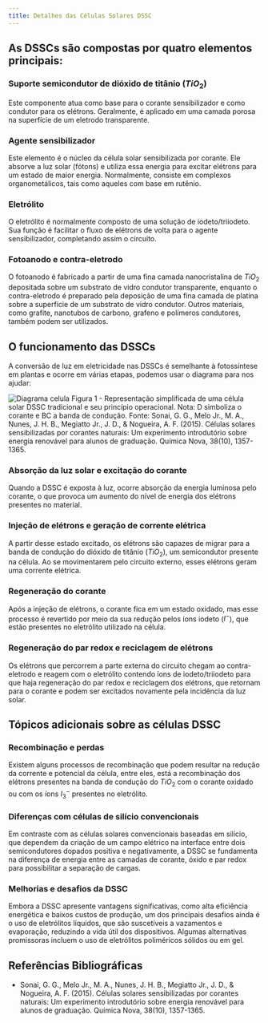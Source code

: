 ```yaml
---
title: Detalhes das Células Solares DSSC
---
```


## As DSSCs são compostas por quatro elementos principais:

### Suporte semicondutor de dióxido de titânio ($TiO_2$)

Este componente atua como base para o corante sensibilizador e como condutor para os elétrons. Geralmente, é aplicado em
uma camada porosa na superfície de um eletrodo transparente.

### Agente sensibilizador

Este elemento é o núcleo da célula solar sensibilizada por corante. Ele absorve a luz solar (fótons) e utiliza essa
energia para excitar elétrons para um estado de maior energia. Normalmente, consiste em complexos organometálicos, tais
como aqueles com base em rutênio.

### Eletrólito

O eletrólito é normalmente composto de uma solução de iodeto/triiodeto. Sua função é facilitar o fluxo de elétrons de
volta para o agente sensibilizador, completando assim o circuito.

### Fotoanodo e contra-eletrodo

O fotoanodo é fabricado a partir de uma fina camada nanocristalina de $TiO_2$ depositada sobre um substrato de vidro
condutor transparente, enquanto o contra-eletrodo é preparado pela deposição de uma fina camada de platina sobre a
superfície de um substrato de vidro condutor. Outros materiais, como grafite, nanotubos de carbono, grafeno e polímeros
condutores, também podem ser utilizados.

## O funcionamento das DSSCs

A conversão de luz em eletricidade nas DSSCs é semelhante à fotossíntese em plantas e ocorre em várias etapas, podemos
usar o diagrama para nos ajudar:

![Diagrama celula](/diagrama-celula-solar.png)
Figura 1 - Representação simplificada de uma célula solar DSSC tradicional e seu princípio operacional. Nota: D
simboliza o corante e BC a banda de condução. Fonte: Sonai, G. G., Melo Jr., M. A., Nunes, J. H. B., Megiatto Jr., J.
D., & Nogueira, A. F. (2015). Células solares sensibilizadas por corantes naturais: Um experimento introdutório sobre
energia renovável para alunos de graduação. Química Nova, 38(10), 1357-1365.

### Absorção da luz solar e excitação do corante

Quando a DSSC é exposta à luz, ocorre absorção da energia luminosa pelo corante, o que provoca um aumento do nível de
energia dos elétrons presentes no material.

### Injeção de elétrons e geração de corrente elétrica

A partir desse estado excitado, os elétrons são capazes de migrar para a banda de condução do dióxido de titânio
($TiO_2$), um semicondutor presente na célula. Ao se movimentarem pelo circuito externo, esses elétrons geram uma
corrente elétrica.

### Regeneração do corante

Após a injeção de elétrons, o corante fica em um estado oxidado, mas esse processo é revertido por meio da sua redução
pelos íons iodeto ($I^-$), que estão presentes no eletrólito utilizado na célula.

### Regeneração do par redox e reciclagem de elétrons

Os elétrons que percorrem a parte externa do circuito chegam ao contra-eletrodo e reagem com o eletrólito contendo íons
de iodeto/triiodeto para que haja regeneração do par redox e reciclagem dos elétrons, que retornam para o corante e
podem ser excitados novamente pela incidência da luz solar.

## Tópicos adicionais sobre as células DSSC

### Recombinação e perdas

Existem alguns processos de recombinação que podem resultar na redução da corrente e potencial da célula, entre eles,
está a recombinação dos elétrons presentes na banda de condução do $TiO_2$ com o corante oxidado ou com os íons $I_3^-$
presentes no eletrólito.

### Diferenças com células de silício convencionais

Em contraste com as células solares convencionais baseadas em silício, que dependem da criação de um campo elétrico na
interface entre dois semicondutores dopados positiva e negativamente, a DSSC se fundamenta na diferença de energia entre
as camadas de corante, óxido e par redox para possibilitar a separação de cargas.

### Melhorias e desafios da DSSC

Embora a DSSC apresente vantagens significativas, como alta eficiência energética e baixos custos de produção, um dos
principais desafios ainda é o uso de eletrólitos líquidos, que são suscetíveis a vazamentos e evaporação, reduzindo a
vida útil dos dispositivos. Algumas alternativas promissoras incluem o uso de eletrólitos poliméricos sólidos ou em gel.

## Referências Bibliográficas

- Sonai, G. G., Melo Jr., M. A., Nunes, J. H. B., Megiatto Jr., J. D., & Nogueira, A. F. (2015). Células solares
  sensibilizadas por corantes naturais: Um experimento introdutório sobre energia renovável para alunos de graduação.
  Química Nova, 38(10), 1357-1365.